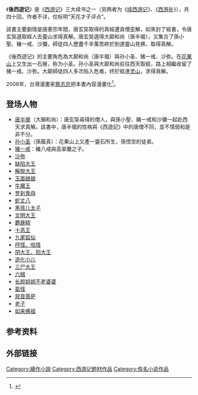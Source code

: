 《'''後西遊记'''》是《[[西游记|西游记]]》三大续书之一（另两者为《[[续西游记|续西游记]]》、《[[西游补|西游补]]》），共四十回，作者不详，仅标明“天花才子评点”。

該書主要劇情是唐憲宗年間，唐玄奘取得的真經遭貪僧歪解，如來封了經書，令唐玄奘選取經人去靈山求得真解。唐玄奘選得大颠和尚（唐半偈），又集合了孫小聖、豬一戒、沙彌，師徒四人歷盡千辛萬苦終於到達靈山見佛，取得真解。

《後西遊记》的主要角色為大颠和尚（唐半偈）與孙小圣、猪一戒、沙弥。在[[花果山|花果山]]上又生出一石猴，称为小圣。孙小圣與大颠和尚前往西天取經，路上相繼收留了猪一戒、沙弥。大颠師徒四人多次陷入危难，终於抵達[[灵山|灵山]]，求得真解。

2006年，台灣漫畫家[[蔡志忠|蔡志忠]]把本書內容漫畫化<ref>{{cite web |url=http://www.amazon.cn/%E5%90%8E%E8%A5%BF%E6%B8%B8%E8%AE%B0-%E8%94%A1%E5%BF%97%E5%BF%A0/dp/B0011BUEX0 |dead-url=yes |archive-url=https://web.archive.org/web/20120719063307/http://www.amazon.cn/%E5%90%8E%E8%A5%BF%E6%B8%B8%E8%AE%B0-%E8%94%A1%E5%BF%97%E5%BF%A0/dp/B0011BUEX0 |title=后西游记(上下) [平装]~ 蔡志忠 (作者) |publisher=amazon.cn |archive-date=2012-07-19 |access-date=2020-08-27 |language=zh-hans }}</ref>。

==登场人物==
*[[唐半偈|唐半偈]]（大顛和尚）：唐玄奘尋得的僧人，與孫小聖、豬一戒和沙彌一起赴西天求真解。該書中，唐半偈的性格與《西遊記》中的唐僧不同，並不懦弱和是非不分。
*[[孙小圣|孙小圣]]（孫履真）：花果山上又產一靈石所生，孫悟空的徒弟。
*[[猪一戒|猪一戒]]：豬八戒與高翠蘭之子。
*[[沙弥|沙弥]]
*[[缺陷大王|缺陷大王]]
*[[解脱大王|解脱大王]]
*[[玉面娘娘|玉面娘娘]]
*[[牛魔王|牛魔王]]
*[[罗刹鬼母|罗刹鬼母]]
*[[蛇丈八|蛇丈八]]
*[[黑孩儿太子|黑孩儿太子]]
*[[文明大王|文明大王]]
*[[麝鹿精|麝鹿精]]
*[[十恶王|十恶王]]
*[[九尾狐仙|九尾狐仙]]
*[[哼怪、哈怪|哼怪、哈怪]]
*[[阴大王、阳大王|阴大王、阳大王]]
*[[造化小儿|造化小儿]]
*[[三尸大王|三尸大王]]
*[[六贼|六贼]]
*[[长颜姐姐不老婆婆|长颜姐姐不老婆婆]]
*[[虱怪|虱怪]]
*[[观音菩萨|观音菩萨]]
*[[老子|老子]]
*[[如来佛祖|如来佛祖]]

==参考资料==
{{reflist}}

== 外部链接 ==
{{wikisource}}

{{西游记}}

[[Category:續作小說|Category:續作小說]]
[[Category:西游记题材作品|Category:西游记题材作品]]
[[Category:佚名小说作品|Category:佚名小说作品]]